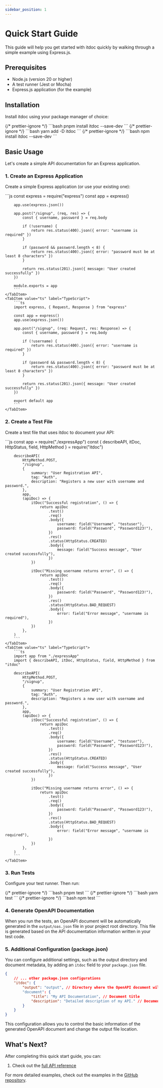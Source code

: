 ```yaml
---
sidebar_position: 1
---
```



# Quick Start Guide

This guide will help you get started with itdoc quickly by walking through a simple example using
Express.js.

## Prerequisites

- Node.js (version 20 or higher)
- A test runner (Jest or Mocha)
- Express.js application (for the example)

## Installation

Install itdoc using your package manager of choice:

<Tabs>
    {/* prettier-ignore */}
    <TabItem value="pnpm" label="pnpm" default>
        ```bash
        pnpm install itdoc --save-dev
        ```
    </TabItem>
    {/* prettier-ignore */}
    <TabItem value="yarn" label="yarn">
        ```bash
        yarn add -D itdoc
        ```
    </TabItem>
    {/* prettier-ignore */}
    <TabItem value="npm" label="npm">
        ```bash
        npm install itdoc --save-dev
        ```
    </TabItem>
</Tabs>

## Basic Usage

Let's create a simple API documentation for an Express application.

### 1. Create an Express Application

Create a simple Express application (or use your existing one):

<Tabs>
    <TabItem value="js" label="JavaScript" default>
        ```js
        const express = require("express")
        const app = express()

        app.use(express.json())

        app.post("/signup", (req, res) => {
            const { username, password } = req.body

            if (!username) {
                return res.status(400).json({ error: "username is required" })
            }

            if (password && password.length < 8) {
                return res.status(400).json({ error: "password must be at least 8 characters" })
            }

            return res.status(201).json({ message: "User created successfully" })
        })

        module.exports = app
        ```
    </TabItem>
    <TabItem value="ts" label="TypeScript">
        ```ts
        import express, { Request, Response } from "express"

        const app = express()
        app.use(express.json())

        app.post("/signup", (req: Request, res: Response) => {
            const { username, password } = req.body

            if (!username) {
                return res.status(400).json({ error: "username is required" })
            }

            if (password && password.length < 8) {
                return res.status(400).json({ error: "password must be at least 8 characters" })
            }

            return res.status(201).json({ message: "User created successfully" })
        })

        export default app
        ```
    </TabItem>

</Tabs>

### 2. Create a Test File

Create a test file that uses itdoc to document your API:

<Tabs>
    <TabItem value="js" label="JavaScript" default>
        ```js
        const app = require("./expressApp")
        const { describeAPI, itDoc, HttpStatus, field, HttpMethod } = require("itdoc")

        describeAPI(
            HttpMethod.POST,
            "/signup",
            {
                summary: "User Registration API",
                tag: "Auth",
                description: "Registers a new user with username and password.",
            },
            app,
            (apiDoc) => {
                itDoc("Successful registration", () => {
                    return apiDoc
                        .test()
                        .req()
                        .body({
                            username: field("Username", "testuser"),
                            password: field("Password", "Password123!"),
                        })
                        .res()
                        .status(HttpStatus.CREATED)
                        .body({
                            message: field("Success message", "User created successfully"),
                        })
                })

                itDoc("Missing username returns error", () => {
                    return apiDoc
                        .test()
                        .req()
                        .body({
                            password: field("Password", "Password123!"),
                        })
                        .res()
                        .status(HttpStatus.BAD_REQUEST)
                        .body({
                            error: field("Error message", "username is required"),
                        })
                })
            },
        )
        ```
    </TabItem>
    <TabItem value="ts" label="TypeScript">
        ```ts
        import app from "./expressApp"
        import { describeAPI, itDoc, HttpStatus, field, HttpMethod } from "itdoc"

        describeAPI(
            HttpMethod.POST,
            "/signup",
            {
                summary: "User Registration API",
                tag: "Auth",
                description: "Registers a new user with username and password.",
            },
            app,
            (apiDoc) => {
                itDoc("Successful registration", () => {
                    return apiDoc
                        .test()
                        .req()
                        .body({
                            username: field("Username", "testuser"),
                            password: field("Password", "Password123!"),
                        })
                        .res()
                        .status(HttpStatus.CREATED)
                        .body({
                            message: field("Success message", "User created successfully"),
                        })
                })

                itDoc("Missing username returns error", () => {
                    return apiDoc
                        .test()
                        .req()
                        .body({
                            password: field("Password", "Password123!"),
                        })
                        .res()
                        .status(HttpStatus.BAD_REQUEST)
                        .body({
                            error: field("Error message", "username is required"),
                        })
                })
            },
        )
        ```
    </TabItem>

</Tabs>

### 3. Run Tests

Configure your test runner. Then run:

<Tabs>
    {/* prettier-ignore */}
    <TabItem value="pnpm" label="pnpm" default>
        ```bash
        pnpm test
        ```
    </TabItem>
    {/* prettier-ignore */}
    <TabItem value="yarn" label="yarn">
        ```bash
        yarn test
        ```
    </TabItem>
    {/* prettier-ignore */}
    <TabItem value="npm" label="npm">
        ```bash
        npm test
        ```
    </TabItem>
</Tabs>

### 4. Generate OpenAPI Documentation

When you run the tests, an OpenAPI document will be automatically generated in the `output/oas.json`
file in your project root directory. This file is generated based on the API documentation
information written in your test code.

### 5. Additional Configuration (package.json)

You can configure additional settings, such as the output directory and document metadata, by adding
an `itdoc` field to your `package.json` file.

```json title="package.json"
{
    // ... other package.json configurations
    "itdoc": {
        "output": "output", // Directory where the OpenAPI document will be generated (default: output)
        "document": {
            "title": "My API Documentation", // Document title
            "description": "Detailed description of my API." // Document description
        }
    }
}
```

This configuration allows you to control the basic information of the generated OpenAPI document and
change the output file location.

## What's Next?

After completing this quick start guide, you can:

1. Check out the [full API reference](../api-reference/reference)

For more detailed examples, check out the examples in the
[GitHub repository](https://github.com/do-pa/itdoc/tree/main/examples).
